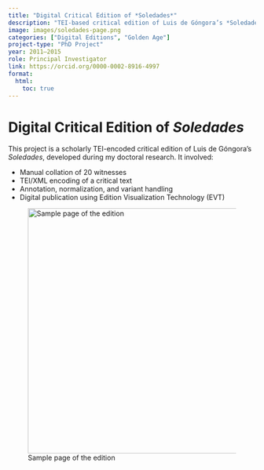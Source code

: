 ```yaml
---
title: "Digital Critical Edition of *Soledades*"
description: "TEI-based critical edition of Luis de Góngora’s *Soledades* (PhD project)."
image: images/soledades-page.png
categories: ["Digital Editions", "Golden Age"]
project-type: "PhD Project"
year: 2011–2015
role: Principal Investigator
link: https://orcid.org/0000-0002-8916-4997
format:
  html:
    toc: true
---
```


# Digital Critical Edition of *Soledades*

This project is a scholarly TEI-encoded critical edition of Luis de Góngora’s *Soledades*, developed during my doctoral research. It involved:

- Manual collation of 20 witnesses
- TEI/XML encoding of a critical text
- Annotation, normalization, and variant handling
- Digital publication using Edition Visualization Technology (EVT)

![Sample page of the edition](images/soledades-page.png){width=500px style="display:block; margin-left:auto; margin-right:auto;"}
